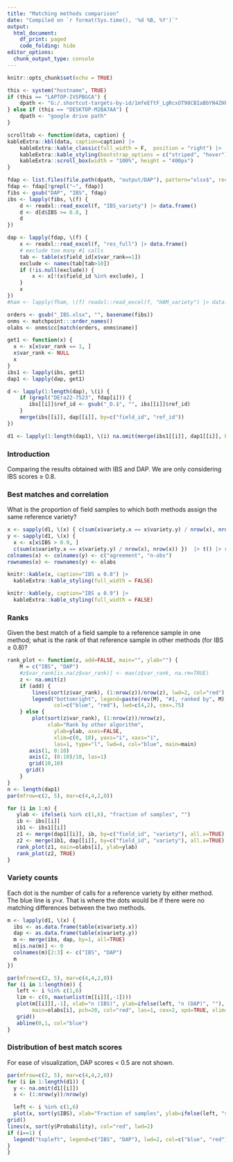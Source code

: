 ```yaml
---
title: "Matching methods comparison"
date: "Compiled on `r format(Sys.time(), '%d %B, %Y')`"
output:
  html_document:
    df_print: paged
    code_folding: hide
editor_options:
  chunk_output_type: console
---
```



```r
knitr::opts_chunk$set(echo = TRUE)

this <- system("hostname", TRUE)
if (this == "LAPTOP-IVSPBGCA") { 
	dpath <- "G:/.shortcut-targets-by-id/1mfeEftF_LgRcxOT98CBIaBbYN4ZHkBr_/share/image"
} else if (this == "DESKTOP-M2BA7AA") {
	dpath <- "google drive path"
}

scrolltab <- function(data, caption) {
kableExtra::kbl(data, caption=caption) |>
    kableExtra::kable_classic(full_width = F,  position = "right") |>
    kableExtra::kable_styling(bootstrap_options = c("striped", "hover"))  |> 
    kableExtra::scroll_box(width = "100%", height = "400px")
}

```


```r
fdap <- list.files(file.path(dpath, "output/DAP"), pattern="xlsx$", recursive=TRUE, full=TRUE)
fdap <- fdap[!grepl("~", fdap)]
fibs <- gsub("DAP", "IBS", fdap)
ibs <- lapply(fibs, \(f) {
    d <- readxl::read_excel(f, "IBS_variety") |> data.frame()
    d <- d[d$IBS >= 0.8, ]
    d
})

dap <- lapply(fdap, \(f) {
    x <- readxl::read_excel(f, "res_full") |> data.frame()
    # exclude too many #1 calls
    tab <- table(x$field_id[x$var_rank==1])
    exclude <- names(tab[tab>10])
    if (!is.null(exclude)) {
    	x <- x[!(x$field_id %in% exclude), ]
    }
    x
})
#ham <- lapply(fham, \(f) readxl::read_excel(f, "HAM_variety") |> data.frame())

orders <- gsub("_IBS.xlsx", "", basename(fibs))
onms <- matchpoint:::order_names()
olabs <- onms$cc[match(orders, onms$name)]

get1 <- function(x) {
  x <- x[x$var_rank == 1, ]
  x$var_rank <- NULL
  x
}
ibs1 <- lapply(ibs, get1)
dap1 <- lapply(dap, get1)

d <- lapply(1:length(dap), \(i) {
    if (grepl("DEra22-7523", fdap[i])) {
       ibs[[i]]$ref_id <- gsub("_D.$", "", ibs[[i]]$ref_id)
    }
    merge(ibs[[i]], dap[[i]], by=c("field_id", "ref_id"))
})

d1 <- lapply(1:length(dap1), \(i) na.omit(merge(ibs1[[i]], dap1[[i]], by="field_id", all.x=T)))
```

### Introduction

Comparing the results obtained with IBS and DAP. We are only considering IBS scores ≥ 0.8.

### Best matches and correlation

What is the proportion of field samples to which both methods assign the same reference variety?

<div class = "row">
<div class = "col-md-6">
```r

x <- sapply(d1, \(x) { c(sum(x$variety.x == x$variety.y) / nrow(x), nrow(x)) }) |> t() |> round(2)
y <- sapply(d1, \(x) { 
  x <- x[x$IBS > 0.9, ]
  c(sum(x$variety.x == x$variety.y) / nrow(x), nrow(x)) })  |> t() |> round(2)
colnames(x) <- colnames(y) <- c("agreement", "n-obs")
rownames(x) <- rownames(y) <- olabs

knitr::kable(x, caption="IBS ≥ 0.8") |> 
  kableExtra::kable_styling(full_width = FALSE)
```
</div>
<div class = "col-md-6">
```r
knitr::kable(y, caption="IBS ≥ 0.9") |> 
  kableExtra::kable_styling(full_width = FALSE)
```
</div></div>


### Ranks

Given the best match of a field sample to a reference sample in one method; what is the rank of that reference sample in other methods (for IBS ≥ 0.8)?

```r
rank_plot <- function(z, add=FALSE, main="", ylab="") {
	M = c("IBS", "DAP")
	#z$var_rank[is.na(z$var_rank)] <- max(z$var_rank, na.rm=TRUE)
	z <- na.omit(z)
	if (add) {
		lines(sort(z$var_rank), (1:nrow(z))/nrow(z), lwd=2, col="red")
		legend("bottomright", legend=paste(rev(M), "#1, ranked by", M),
		       col=c("blue", "red"), lwd=c(4,2), cex=.75)
	} else {
		plot(sort(z$var_rank), (1:nrow(z))/nrow(z), 
		     xlab="Rank by other algorithm", 
			   ylab=ylab, axes=FALSE,
			   xlim=c(0, 10), yaxs="i", xaxs="i",
			   las=1, type="l", lwd=4, col="blue", main=main)
	   axis(1, 0:10)
	   axis(2, (0:10)/10, las=1)
	   grid(10,10)
	  grid()
	}
}
n <- length(dap1)
par(mfrow=c(2, 5), mar=c(4,4,2,0))

for (i in 1:n) {
   ylab <- ifelse(i %in% c(1,6), "fraction of samples", "")
   ib <- ibs[[i]]
   ib1 <- ibs1[[i]]
   z1 <- merge(dap1[[i]], ib, by=c("field_id", "variety"), all.x=TRUE)
   z2 <- merge(ib1, dap[[i]], by=c("field_id", "variety"), all.x=TRUE)
   rank_plot(z1, main=olabs[i], ylab=ylab)
   rank_plot(z2, TRUE)
}

```


### Variety counts 

Each dot is the number of calls for a reference variety by either method. The blue line is *y=x*. That is where the dots would be if there were no matching differences between the two methods. 

```r
m <- lapply(d1, \(x) {
  ibs <- as.data.frame(table(x$variety.x))
  dap <- as.data.frame(table(x$variety.y))
  m <- merge(ibs, dap, by=1, all=TRUE)
  m[is.na(m)] <- 0
  colnames(m)[2:3] <- c("IBS", "DAP")
  m
})

par(mfrow=c(2, 5), mar=c(4,4,2,0))
for (i in 1:length(m)) {
   left <- i %in% c(1,6)
   lim <- c(0, max(unlist(m[[i]][,-1])))
   plot(m[[i]][,-1], xlab="n (IBS)", ylab=ifelse(left, "n (DAP)", ""), 
        main=olabs[i], pch=20, col="red", las=1, cex=2, xpd=TRUE, xlim=lim, ylim=lim)
   grid()
   abline(0,1, col="blue")
}
```



### Distribution of best match scores 

For ease of visualization, DAP scores < 0.5 are not shown.

```r
par(mfrow=c(2, 5), mar=c(4,4,2,0))
for (i in 1:length(d1)) {
  y <- na.omit(d1[[i]])
  x <- (1:nrow(y))/nrow(y)

  left <- i %in% c(1,6)
  plot(x, sort(y$IBS), xlab="Fraction of samples", ylab=ifelse(left, "score", ""), las=1, ylim=c(0.5, 1), type="l", lwd=2, col="blue", main=olabs[i])
grid()
lines(x, sort(y$Probability), col="red", lwd=2)
if (i==1) {
  legend("topleft", legend=c("IBS", "DAP"), lwd=2, col=c("blue", "red"), cex=.9)
}
}
```

</br>

